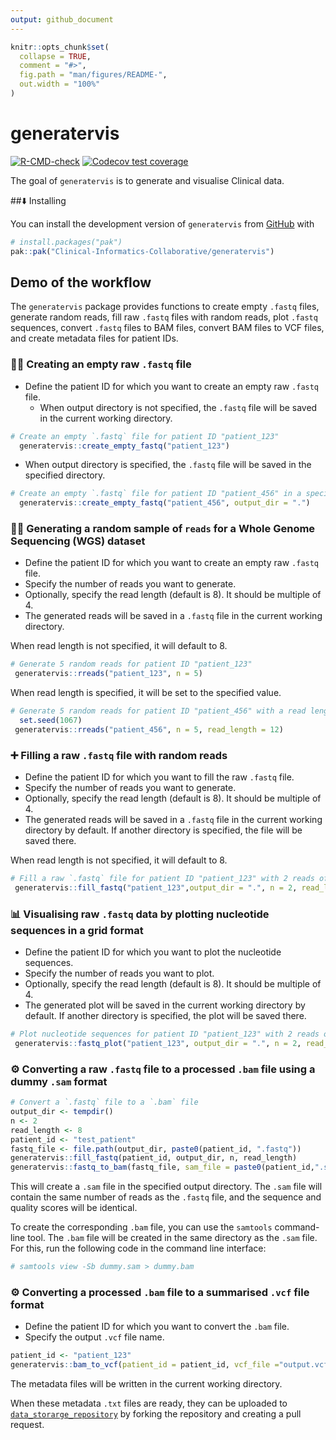 ```yaml
---
output: github_document
---
```


<!-- README.md is generated from README.Rmd. Please edit that file -->

```r
knitr::opts_chunk$set(
  collapse = TRUE,
  comment = "#>",
  fig.path = "man/figures/README-",
  out.width = "100%"
)
```

# generatervis

<!-- badges: start -->

[![R-CMD-check](https://github.com/Clinical-Informatics-Collaborative/generatervis/actions/workflows/R-CMD-check.yaml/badge.svg)](https://github.com/Clinical-Informatics-Collaborative/generatervis/actions/workflows/R-CMD-check.yaml) [![Codecov test coverage](https://codecov.io/gh/Clinical-Informatics-Collaborative/generatervis/graph/badge.svg)](https://app.codecov.io/gh/Clinical-Informatics-Collaborative/generatervis)

<!-- badges: end -->

The goal of `generatervis` is to generate and visualise Clinical data.

##⬇️ Installing

You can install the development version of `generatervis` from [GitHub](https://github.com/) with

```r
# install.packages("pak")  
pak::pak("Clinical-Informatics-Collaborative/generatervis")  
```  

## Demo of the workflow

The `generatervis` package provides functions to create empty `.fastq` files, generate random reads, fill raw `.fastq` files with random reads, plot `.fastq` sequences, convert `.fastq` files to BAM files, convert BAM files to VCF files, and create metadata files for patient IDs.


### 🧑‍💻 Creating an empty raw `.fastq` file

* Define the patient ID for which you want to create an empty raw `.fastq` file. 
  * When output directory is not specified, the `.fastq` file will be saved in the current working directory.

```r
# Create an empty `.fastq` file for patient ID "patient_123"
  generatervis::create_empty_fastq("patient_123")
```

  * When output directory is specified, the `.fastq` file will be saved in the specified directory.
```r
# Create an empty `.fastq` file for patient ID "patient_456" in a specific directory
  generatervis::create_empty_fastq("patient_456", output_dir = ".")
```

### 🧑‍💻 Generating a random sample of `reads` for a Whole Genome Sequencing (WGS) dataset

* Define the patient ID for which you want to create an empty raw `.fastq` file. 
* Specify the number of reads you want to generate.
* Optionally, specify the read length (default is 8). It should be multiple of 4.
* The generated reads will be saved in a `.fastq` file in the current working directory.

When read length is not specified, it will default to 8.
```r
# Generate 5 random reads for patient ID "patient_123"
 generatervis::rreads("patient_123", n = 5)
```

When read length is specified, it will be set to the specified value.
```r
# Generate 5 random reads for patient ID "patient_456" with a read length of 12
  set.seed(1067)
 generatervis::rreads("patient_456", n = 5, read_length = 12)
```

### ➕️ Filling a raw `.fastq` file with random reads

* Define the patient ID for which you want to fill the raw `.fastq` file.
* Specify the number of reads you want to generate.
* Optionally, specify the read length (default is 8). It should be multiple of 4.
* The generated reads will be saved in a `.fastq` file in the current working directory by default. If another directory is specified, the file will be saved there.

When read length is not specified, it will default to 8.
```r
# Fill a raw `.fastq` file for patient ID "patient_123" with 2 reads of length 8
 generatervis::fill_fastq("patient_123",output_dir = ".", n = 2, read_length = 8)
```

### 📊 Visualising raw `.fastq` data by plotting nucleotide sequences in a grid format

* Define the patient ID for which you want to plot the nucleotide sequences.
* Specify the number of reads you want to plot.
* Optionally, specify the read length (default is 8). It should be multiple of 4.
* The generated plot will be saved in the current working directory by default. If another directory is specified, the plot will be saved there.

```r
# Plot nucleotide sequences for patient ID "patient_123" with 2 reads of length 8
 generatervis::fastq_plot("patient_123", output_dir = ".", n = 2, read_length = 8)
```


### ⚙️ Converting a raw `.fastq` file to a processed `.bam` file using a dummy `.sam` format

```r
# Convert a `.fastq` file to a `.bam` file
output_dir <- tempdir()
n <- 2
read_length <- 8
patient_id <- "test_patient"
fastq_file <- file.path(output_dir, paste0(patient_id, ".fastq"))
generatervis::fill_fastq(patient_id, output_dir, n, read_length)
generatervis::fastq_to_bam(fastq_file, sam_file = paste0(patient_id,".sam"), reference = "chr1")
```

This will create a `.sam` file in the specified output directory. The `.sam` file will contain the same number of reads as the `.fastq` file, and the sequence and quality scores will be identical.

To create the corresponding `.bam` file, you can use the `samtools` command-line tool. The `.bam` file will be created in the same directory as the `.sam` file. For this, run the following code in the command line interface:

```bash
# samtools view -Sb dummy.sam > dummy.bam
```

### ⚙️ Converting a processed `.bam` file to a summarised `.vcf` file format

* Define the patient ID for which you want to convert the `.bam` file.
* Specify the output `.vcf` file name.

```r
patient_id <- "patient_123"
generatervis::bam_to_vcf(patient_id = patient_id, vcf_file ="output.vcf")
```

The metadata files will be written in the current working directory.

When these metadata `.txt` files are ready, they can be uploaded to [`data_storarge_repository`](https://github.com/Clinical-Informatics-Collaborative/data_storage_portal) by forking the repository and creating a pull request.
